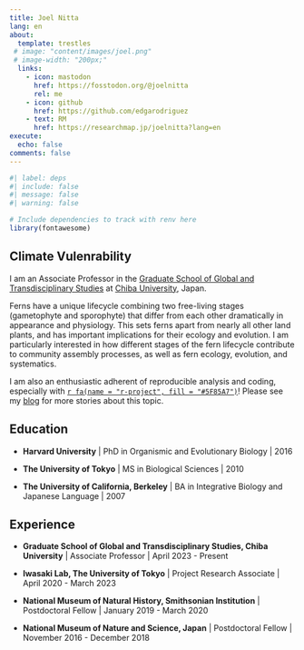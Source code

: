 ```yaml
---
title: Joel Nitta
lang: en
about:
  template: trestles
 # image: "content/images/joel.png"
 # image-width: "200px;"
  links:
    - icon: mastodon
      href: https://fosstodon.org/@joelnitta
      rel: me
    - icon: github
      href: https://github.com/edgarodriguez
    - text: RM
      href: https://researchmap.jp/joelnitta?lang=en
execute:
  echo: false
comments: false
---
```


```r
#| label: deps
#| include: false
#| message: false
#| warning: false

# Include dependencies to track with renv here
library(fontawesome)
```

:::{.column-body-outset}

## Climate Vulenrability

I am an Associate Professor in the [Graduate School of Global and Transdisciplinary Studies](https://www.las.chiba-u.jp/transdisciplinary/english/index.html) at [Chiba University](https://www.chiba-u.ac.jp/e/index.html), Japan. 

Ferns have a unique lifecycle combining two free-living stages (gametophyte and sporophyte) that differ from each other dramatically in appearance and physiology. This sets ferns apart from nearly all other land plants, and has important implications for their ecology and evolution. I am particularly interested in how different stages of the fern lifecycle contribute to community assembly processes, as well as fern ecology, evolution, and systematics.

I am also an enthusiastic adherent of reproducible analysis and coding, especially with [`r fa(name = "r-project", fill = "#5F85A7")`](https://www.r-project.org/)! Please see my [blog](blog.html) for more stories about this topic.

## Education

- **Harvard University** | PhD in Organismic and Evolutionary Biology | 2016

- **The University of Tokyo** | MS in Biological Sciences | 2010

- **The University of California, Berkeley** | BA in Integrative Biology and Japanese Language | 2007

## Experience

- **Graduate School of Global and Transdisciplinary Studies, Chiba University** | Associate Professor | April 2023 - Present

- **Iwasaki Lab, The University of Tokyo** | Project Research Associate | April 2020 - March 2023

- **National Museum of Natural History, Smithsonian Institution** | Postdoctoral Fellow | January 2019 - March 2020

- **National Museum of Nature and Science, Japan** | Postdoctoral Fellow | November 2016 - December 2018

:::
